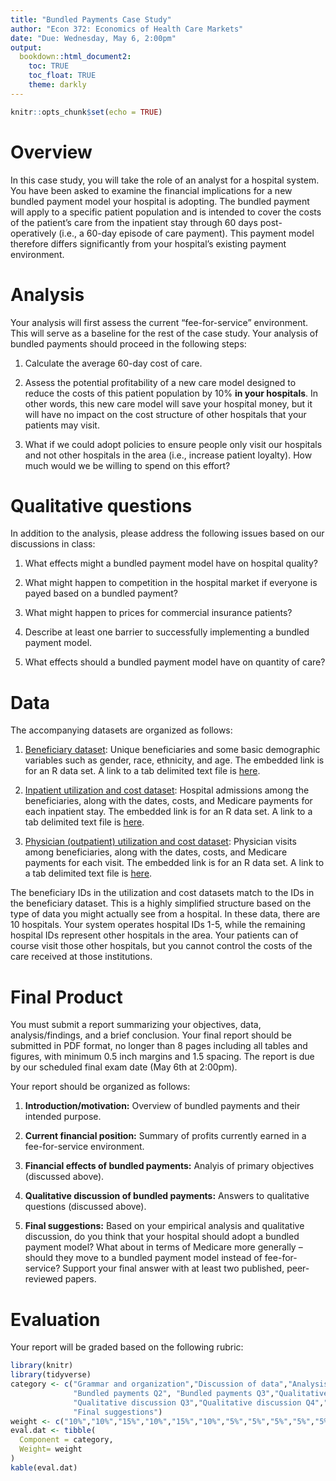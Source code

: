 ```yaml
---
title: "Bundled Payments Case Study"
author: "Econ 372: Economics of Health Care Markets"
date: "Due: Wednesday, May 6, 2:00pm"
output: 
  bookdown::html_document2:
    toc: TRUE
    toc_float: TRUE
    theme: darkly
---
```


```r
knitr::opts_chunk$set(echo = TRUE)

```

# Overview
In this case study, you will take the role of an analyst for a hospital system. You have been asked to examine the financial implications for a new bundled payment model your hospital is adopting. The bundled payment will apply to a specific patient population and is intended to cover the costs of the patient's care from the inpatient stay through 60 days post-operatively (i.e., a 60-day episode of care payment). This payment model therefore differs significantly from your hospital's existing payment environment.


# Analysis
Your analysis will first assess the current "fee-for-service" environment. This will serve as a baseline for the rest of the case study. Your analysis of bundled payments should proceed in the following steps:

1. Calculate the average 60-day cost of care.

2. Assess the potential profitability of a new care model designed to reduce the costs of this patient population by 10% **in your hospitals**. In other words, this new care model will save your hospital money, but it will have no impact on the cost structure of other hospitals that your patients may visit.

3. What if we could adopt policies to ensure people only visit our hospitals and not other hospitals in the area (i.e., increase patient loyalty). How much would we be willing to spend on this effort?

# Qualitative questions
In addition to the analysis, please address the following issues based on our discussions in class:

1. What effects might a bundled payment model have on hospital quality?

2. What might happen to competition in the hospital market if everyone is payed based on a bundled payment?

3. What might happen to prices for commercial insurance patients?

4. Describe at least one barrier to successfully implementing a bundled payment model.

5. What effects should a bundled payment model have on quantity of care?


# Data
The accompanying datasets are organized as follows:

1. [Beneficiary dataset](data/bene_data.rds): Unique beneficiaries and some basic demographic variables such as gender, race, ethnicity, and age. The embedded link is for an R data set. A link to a tab delimited text file is [here](data/bene_data.txt).

2. [Inpatient utilization and cost dataset](data/hosp_util_data.rds): Hospital admissions among the beneficiaries, along with the dates, costs, and Medicare payments for each inpatient stay. The embedded link is for an R data set. A link to a tab delimited text file is [here](data/hosp_util_data.txt).

3. [Physician (outpatient) utilization and cost dataset](data/phy_util_data.rds): Physician visits among beneficiaries, along with the dates, costs, and Medicare payments for each visit. The embedded link is for an R data set. A link to a tab delimited text file is [here](data/phy_util_data.txt).

The beneficiary IDs in the utilization and cost datasets match to the IDs in the beneficiary dataset. This is a highly simplified structure based on the type of data you might actually see from a hospital. In these data, there are 10 hospitals. Your system operates hospital IDs 1-5, while the remaining hospital IDs represent other hospitals in the area. Your patients can of course visit those other hospitals, but you cannot control the costs of the care received at those institutions.

# Final Product
You must submit a report summarizing your objectives, data, analysis/findings, and a brief conclusion. Your final report should be submitted in PDF format, no longer than 8 pages including all tables and figures, with minimum 0.5 inch margins and 1.5 spacing. The report is due by our scheduled final exam date (May 6th at 2:00pm). 

Your report should be organized as follows:

1. **Introduction/motivation:** Overview of bundled payments and their intended purpose.

2. **Current financial position:** Summary of profits currently earned in a fee-for-service environment.

3. **Financial effects of bundled payments:** Analyis of primary objectives (discussed above).

4. **Qualitative discussion of bundled payments:** Answers to qualitative questions (discussed above).

5. **Final suggestions:** Based on your empirical analysis and qualitative discussion, do you think that your hospital should adopt a bundled payment model? What about in terms of Medicare more generally -- should they move to a bundled payment model instead of fee-for-service? Support your final answer with at least two published, peer-reviewed papers.


# Evaluation
Your report will be graded based on the following rubric:
```r
library(knitr)
library(tidyverse)
category <- c("Grammar and organization","Discussion of data","Analysis of FFS payments","Bundled payments Q1",
              "Bundled payments Q2", "Bundled payments Q3","Qualitative discussion Q1","Qualitative discussion Q2",
              "Qualitative discussion Q3","Qualitative discussion Q4","Qualitative discussion Q5",
              "Final suggestions")
weight <- c("10%","10%","15%","10%","15%","10%","5%","5%","5%","5%","5%","5%")
eval.dat <- tibble(
  Component = category,
  Weight= weight
)
kable(eval.dat)
```
